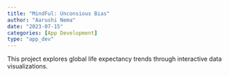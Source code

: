 ```yaml
---
title: "MindFul: Unconsious Bias"
author: "Aarushi Nema"
date: "2023-07-15"
categories: [App Development]
type: "app_dev"
---
```


This project explores global life expectancy trends through interactive data visualizations.
